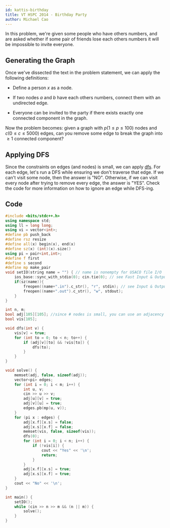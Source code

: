 ```yaml
---
id: kattis-birthday
title: VT HSPC 2014 - Birthday Party
author: Michael Cao
---
```


In this problem, we're given some people who have others numbers, and are asked whether if some pair of friends lose each others numbers it will be impossible to invite everyone.

## Generating the Graph

Once we've dissected the text in the problem statement, we can apply the following definitions:

- Define a person $x$ as a node.

- If two nodes $a$ and $b$ have each others numbers, connect them with an undirected edge.

- Everyone can be invited to the party if there exists exactly one connected component in the graph.

Now the problem becomes: given a graph with $p (1 \leq p \leq 100)$ nodes and $c (0 \leq c \leq 5000)$ edges, can you remove some edge to break the graph into $\geq 1$ connected component?

## Applying DFS

Since the constraints on edges (and nodes) is small, we can apply [dfs](/silver/dfs/). For each edge, let's run a DFS while ensuring we don't traverse that edge. If we can't visit some node, then the answer is "NO". Otherwise, if we can visit every node after trying to remove every edge, the answer is "YES". Check the code for more information on how to ignore an edge while DFS-ing.

## Code
```cpp
#include <bits/stdc++.h>
using namespace std;
using ll = long long;
using vi = vector<int>;
#define pb push_back
#define rsz resize
#define all(x) begin(x), end(x)
#define sz(x) (int)(x).size()
using pi = pair<int,int>;
#define f first
#define s second
#define mp make_pair
void setIO(string name = "") { // name is nonempty for USACO file I/O
    ios_base::sync_with_stdio(0); cin.tie(0); // see Fast Input & Output
    if(sz(name)){
        freopen((name+".in").c_str(), "r", stdin); // see Input & Output
        freopen((name+".out").c_str(), "w", stdout);
    }
}

int n, m;
bool adj[105][105]; //since # nodes is small, you can use an adjacency matrix to easily delete edges
bool vis[105];

void dfs(int v) {
    vis[v] = true;
    for (int to = 0; to < n; to++) {
        if (adj[v][to] && !vis[to]) {
            dfs(to);
        }
    }
}

void solve() {
    memset(adj, false, sizeof(adj));
    vector<pi> edges;
    for (int i = 0; i < m; i++) {
        int u, v; 
        cin >> u >> v;
        adj[u][v] = true;
        adj[v][u] = true;
        edges.pb(mp(u, v));
    }
    for (pi x : edges) {
        adj[x.f][x.s] = false;
        adj[x.s][x.f] = false;
        memset(vis, false, sizeof(vis));
        dfs(0);
        for (int i = 0; i < n; i++) {
            if (!vis[i]) {
                cout << "Yes" << '\n';
                return;
            }
        }
        adj[x.f][x.s] = true;
        adj[x.s][x.f] = true;
    }
    cout << "No" << '\n';
}

int main() {
    setIO();
    while (cin >> n >> m && (n || m)) {
        solve(); 
    }
}
```
